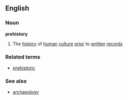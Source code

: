 ==English==
===Noun===
'''prehistory'''
# The [[history]] of [[human]] [[culture]] [[prior]] to [[written]] [[record]]s
===Related terms===
* [[prehistoric]]
===See also===
* [[archaeology]]